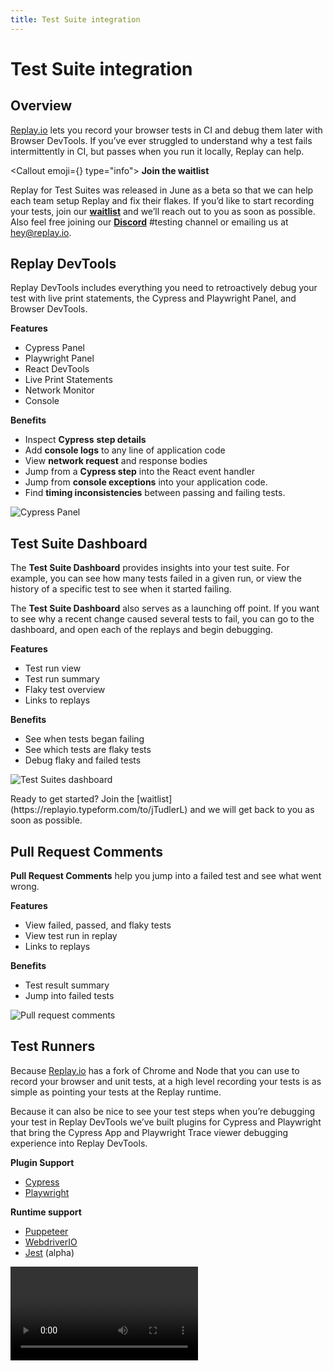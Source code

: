 ```yaml
---
title: Test Suite integration
---
```


# Test Suite integration

## Overview

[Replay.io](http://Replay.io) lets you record your browser tests in CI and debug them later with Browser DevTools. If you’ve ever struggled to understand why a test fails intermittently in CI, but passes when you run it locally, Replay can help. 

<YouTubeVideo src="https://www.youtube.com/embed/nWh-uJBl3Oo" />

<Callout emoji={<ReplayLogomark className="pt-1 w-6 h-6" />} type="info">
**Join the waitlist**

Replay for Test Suites was released in June as a beta so that we can help each team setup Replay and fix their flakes. If you’d like to start recording your tests, join our [**waitlist**](https://replayio.typeform.com/to/jTudlerL) and we’ll reach out to you as soon as possible. Also feel free joining our [**Discord**](https://replay.io/discord) #testing channel or emailing us at hey@replay.io.
</Callout>

## Replay DevTools

Replay DevTools includes everything you need to retroactively debug your test with live print statements, the Cypress and Playwright Panel, and Browser DevTools.

**Features**

- Cypress Panel
- Playwright Panel
- React DevTools
- Live Print Statements
- Network Monitor
- Console

**Benefits**

- Inspect **Cypress** **step details**
- Add **console logs** to any line of application code
- View **network request** and response bodies
- Jump from a **Cypress step** into the React event handler
- Jump from **console exceptions** into your application code.
- Find **timing inconsistencies** between passing and failing tests.

![Cypress Panel](/images/cypress-panel_uzhnf.png)

## Test Suite Dashboard

The **Test Suite Dashboard** provides insights into your test suite. For example, you can see how many tests failed in a given run, or view the history of a specific test to see when it started failing.

The **Test Suite Dashboard** also serves as a launching off point. If you want to see why a recent change caused several tests to fail, you can go to the dashboard, and open each of the replays and begin debugging.

**Features**

- Test run view
- Test run summary
- Flaky test overview
- Links to replays

**Benefits**

- See when tests began failing
- See which tests are flaky tests
- Debug flaky and failed tests

![Test Suites dashboard](/images/test-suite-dashboard.png)

<Callout type="info" emoji="👉">
Ready to get started? Join the [waitlist](https://replayio.typeform.com/to/jTudlerL) and we will get back to you as soon as possible.
</Callout>

## Pull Request Comments

**Pull Request Comments** help you jump into a failed test and see what went wrong.

**Features**

- View failed, passed, and flaky tests
- View test run in replay
- Links to replays

**Benefits**

- Test result summary
- Jump into failed tests

![Pull request comments](/images/pull-request-comments_zdwcd.png)

## Test Runners

Because [Replay.io](http://Replay.io) has a fork of Chrome and Node that you can use to record your browser and unit tests, at a high level recording your tests is as simple as pointing your tests at the Replay runtime. 

Because it can also be nice to see your test steps when you’re debugging your test in Replay DevTools we’ve built plugins for Cypress and Playwright that bring the Cypress App and Playwright Trace viewer debugging experience into Replay DevTools. 

**Plugin Support**

- [Cypress](/test-suites/test-runners/cypress)
- [Playwright](/test-suites/test-runners/playwright)

**Runtime support**

- [Puppeteer](/test-suites/test-runners/puppeteer)
- [WebdriverIO](/test-suites/test-runners/webdriver-io)
- [Jest](/test-suites/test-runners/jest) (alpha)

<Video src="/media/test-suite-integration/debugging-cypress.mp4" />

<Callout type="info" emoji="👉">
Ready to get started? Join the [waitlist](https://replayio.typeform.com/to/jTudlerL) and we will get back to you as soon as possible.
</Callout>

## CI Environments

Because recording your tests is as simple as running them with the Replay browser, you can record your test suite in any environment. Because each environment is slightly different, we’re beginning to collect best practices which we are sharing below.

- [CircleCI](/test-suites/ci-environments/circle-ci)
- [Github Actions](/test-suites/ci-environments/github-actions)

![CI output](/images/ci-output_cmukq.png)

## Test Suites FAQ

If you have any questions that are not answered in the FAQ, feel free to email us at support@replay.io or join our [Discord](https://replay.io/discord) #testing channel.

- [How do I include matrix strategy variables to my test run?](/test-suites/test-suites-faq)
- [How do I link tests to the same test run if I split my tests across jobs?](/test-suites/test-suites-faq)
- [What is the performance overhead when recording?](/test-suites/test-suites-faq)
- [Are only failed test replays uploaded?](/test-suites/test-suites-faq)
- [How do I update the Replay Browser?](/test-suites/test-suites-faq)

<Callout type="info" emoji="👉">
Ready to get started? Join the [waitlist](https://replayio.typeform.com/to/jTudlerL) and we will get back to you as soon as possible.

Email us at support@replay.io or join our [Discord](https://replay.io/discord) #testing channel.
</Callout>
